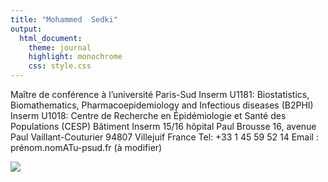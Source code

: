 ```yaml
---
title: "Mohammed  Sedki"
output:
  html_document:
    theme: journal
    highlight: monochrome
    css: style.css
---
```


Maître de conférence à l'université Paris-Sud
Inserm U1181: Biostatistics, Biomathematics, Pharmacoepidemiology and Infectious diseases (B2PHI) 
Inserm U1018: Centre de Recherche en Épidémiologie et Santé des Populations (CESP) 
Bâtiment Inserm 15/16 hôpital Paul Brousse 
16, avenue Paul Vaillant-Couturier
94807 Villejuif
France
Tel: +33 1 45 59 52 14 
Email : prénom.nomATu-psud.fr (à modifier)

![](http://masedki.github.io/Under_Construction.jpg)
